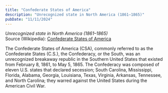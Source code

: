 ```yaml
---
title: "Confederate States of America"
description: "Unrecognized state in North America (1861–1865)"
pubDate: "11/11/2024"
---
```


*Unrecognized state in North America (1861–1865)*  
Source (Wikipedia): [Confederate States of America][1]

The Confederate States of America (CSA), commonly referred to as the Confederate States (C.S.), the Confederacy, or the South, was an unrecognized breakaway republic in the Southern United States that existed from February 8, 1861, to May 5, 1865. The Confederacy was composed of eleven U.S. states that declared secession; South Carolina, Mississippi, Florida, Alabama, Georgia, Louisiana, Texas, Virginia, Arkansas, Tennessee, and North Carolina; they warred against the United States during the American Civil War.

[1]: https://en.wikipedia.org/wiki/Confederate_States_of_America
